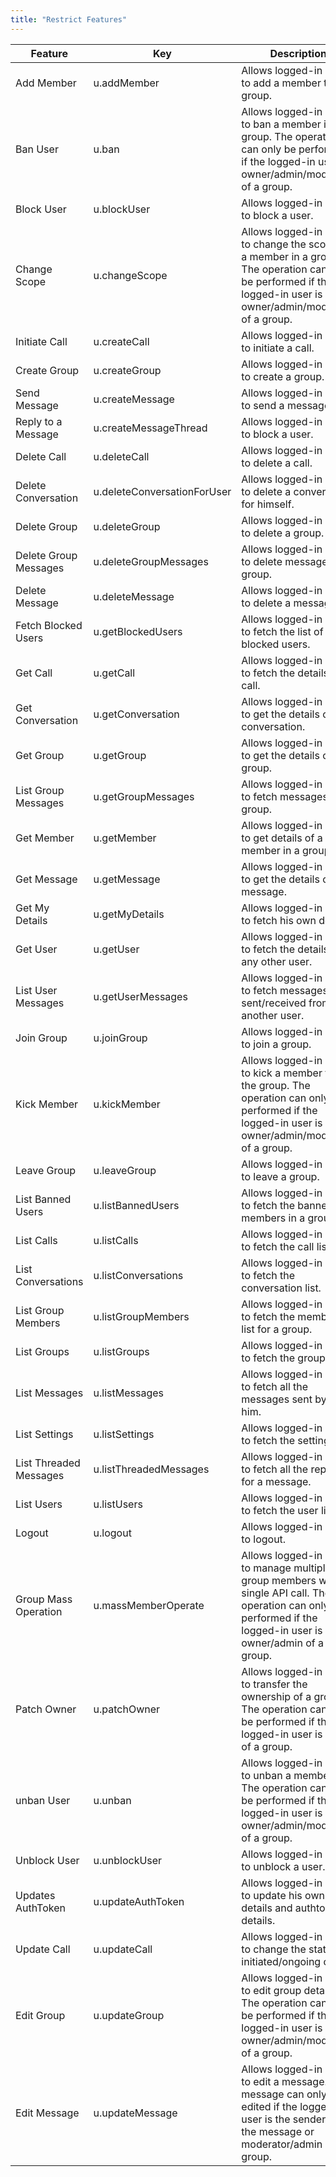 ```yaml
---
title: "Restrict Features"
---
```


| Feature                | Key                         | Description                                                                                                                                                         |
| ---------------------- | --------------------------- | ------------------------------------------------------------------------------------------------------------------------------------------------------------------- |
| Add Member             | u.addMember                 | Allows logged-in user to add a member to a group.                                                                                                                   |
| Ban User               | u.ban                       | Allows logged-in user to ban a member in a group. The operation can only be performed if the logged-in user is owner/admin/moderator of a group.                    |
| Block User             | u.blockUser                 | Allows logged-in user to block a user.                                                                                                                              |
| Change Scope           | u.changeScope               | Allows logged-in user to change the scope of a member in a group. The operation can only be performed if the logged-in user is owner/admin/moderator of a group.    |
| Initiate Call          | u.createCall                | Allows logged-in user to initiate a call.                                                                                                                           |
| Create Group           | u.createGroup               | Allows logged-in user to create a group.                                                                                                                            |
| Send Message           | u.createMessage             | Allows logged-in user to send a message.                                                                                                                            |
| Reply to a Message     | u.createMessageThread       | Allows logged-in user to block a user.                                                                                                                              |
| Delete Call            | u.deleteCall                | Allows logged-in user to delete a call.                                                                                                                             |
| Delete Conversation    | u.deleteConversationForUser | Allows logged-in user to delete a conversation for himself.                                                                                                         |
| Delete Group           | u.deleteGroup               | Allows logged-in user to delete a group.                                                                                                                            |
| Delete Group Messages  | u.deleteGroupMessages       | Allows logged-in user to delete messages in a group.                                                                                                                |
| Delete Message         | u.deleteMessage             | Allows logged-in user to delete a message.                                                                                                                          |
| Fetch Blocked Users    | u.getBlockedUsers           | Allows logged-in user to fetch the list of blocked users.                                                                                                           |
| Get Call               | u.getCall                   | Allows logged-in user to fetch the details of a call.                                                                                                               |
| Get Conversation       | u.getConversation           | Allows logged-in user to get the details of a conversation.                                                                                                         |
| Get Group              | u.getGroup                  | Allows logged-in user to get the details of a group.                                                                                                                |
| List Group Messages    | u.getGroupMessages          | Allows logged-in user to fetch messages in a group.                                                                                                                 |
| Get Member             | u.getMember                 | Allows logged-in user to get details of a member in a group.                                                                                                        |
| Get Message            | u.getMessage                | Allows logged-in user to get the details of a message.                                                                                                              |
| Get My Details         | u.getMyDetails              | Allows logged-in user to fetch his own details.                                                                                                                     |
| Get User               | u.getUser                   | Allows logged-in user to fetch the details of any other user.                                                                                                       |
| List User Messages     | u.getUserMessages           | Allows logged-in user to fetch messages sent/received from another user.                                                                                            |
| Join Group             | u.joinGroup                 | Allows logged-in user to join a group.                                                                                                                              |
| Kick Member            | u.kickMember                | Allows logged-in user to kick a member from the group. The operation can only be performed if the logged-in user is owner/admin/moderator of a group.               |
| Leave Group            | u.leaveGroup                | Allows logged-in user to leave a group.                                                                                                                             |
| List Banned Users      | u.listBannedUsers           | Allows logged-in user to fetch the banned members in a group.                                                                                                       |
| List Calls             | u.listCalls                 | Allows logged-in user to fetch the call list.                                                                                                                       |
| List Conversations     | u.listConversations         | Allows logged-in user to fetch the conversation list.                                                                                                               |
| List Group Members     | u.listGroupMembers          | Allows logged-in user to fetch the members list for a group.                                                                                                        |
| List Groups            | u.listGroups                | Allows logged-in user to fetch the group list.                                                                                                                      |
| List Messages          | u.listMessages              | Allows logged-in user to fetch all the messages sent by/for him.                                                                                                    |
| List Settings          | u.listSettings              | Allows logged-in user to fetch the settings.                                                                                                                        |
| List Threaded Messages | u.listThreadedMessages      | Allows logged-in user to fetch all the replies for a message.                                                                                                       |
| List Users             | u.listUsers                 | Allows logged-in user to fetch the user list.                                                                                                                       |
| Logout                 | u.logout                    | Allows logged-in user to logout.                                                                                                                                    |
| Group Mass Operation   | u.massMemberOperate         | Allows logged-in user to manage multiple group members with a single API call. The operation can only be performed if the logged-in user is owner/admin of a group. |
| Patch Owner            | u.patchOwner                | Allows logged-in user to transfer the ownership of a group. The operation can only be performed if the logged-in user is owner of a group.                          |
| unban User             | u.unban                     | Allows logged-in user to unban a member. The operation can only be performed if the logged-in user is owner/admin/moderator of a group.                             |
| Unblock User           | u.unblockUser               | Allows logged-in user to unblock a user.                                                                                                                            |
| Updates AuthToken      | u.updateAuthToken           | Allows logged-in user to update his own details and authtoken details.                                                                                              |
| Update Call            | u.updateCall                | Allows logged-in user to change the status of initiated/ongoing call.                                                                                               |
| Edit Group             | u.updateGroup               | Allows logged-in user to edit group details. The operation can only be performed if the logged-in user is owner/admin/moderator of a group.                         |
| Edit Message           | u.updateMessage             | Allows logged-in user to edit a message. The message can only be edited if the logged-in user is the sender of the message or moderator/admin of a group.           |